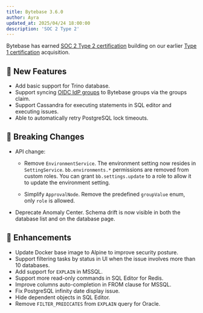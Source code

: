 ```yaml
---
title: Bytebase 3.6.0
author: Ayra
updated_at: 2025/04/24 18:00:00
description: 'SOC 2 Type 2'
---
```



Bytebase has earned [SOC 2 Type 2 certification](https://www.bytebase.com/blog/soc2-type2/) building on our earlier [Type 1 certification](https://www.bytebase.com/blog/soc2-type1) acquisition.

## 🚀 New Features

- Add basic support for Trino database.
- Support syncing [OIDC IdP groups](https://www.bytebase.com/docs/administration/sso/oidc/#group-syncing) to Bytebase groups via the groups claim.
- Support Cassandra for executing statements in SQL editor and executing issues.
- Able to automatically retry PostgreSQL lock timeouts.

## 🔔 Breaking Changes

- API change:

  - Remove `EnvironmentService`. The environment setting now resides in `SettingService`. `bb.environments.*` permissions are removed from custom roles. You can grant `bb.settings.update` to a role to allow it to update the environment setting.

  - Simplify `ApprovalNode`. Remove the predefined `groupValue` enum, only `role` is allowed.

- Deprecate Anomaly Center. Schema drift is now visible in both the database list and on the database page.

## 🎄 Enhancements

- Update Docker base image to Alpine to improve security posture.
- Support filtering tasks by status in UI when the issue involves more than 10 databases.
- Add support for `EXPLAIN` in MSSQL.
- Support more read-only commands in SQL Editor for Redis.
- Improve columns auto-completion in FROM clause for MSSQL.
- Fix PostgreSQL infinity date display issue.
- Hide dependent objects in SQL Editor.
- Remove `FILTER_PREDICATES` from `EXPLAIN` query for Oracle.

<InstallUpgrade />
